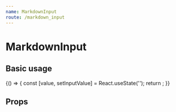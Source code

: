 ```yaml
---
name: MarkdownInput
route: /markdown_input
---
```




# MarkdownInput

## Basic usage

<Playground>
  {() => {
    const [value, setInputValue] = React.useState('');
    return <MarkdownInput value={value} onChangeText={setInputValue} />;
  }}
</Playground>

## Props

<Props of={MarkdownInput} />
